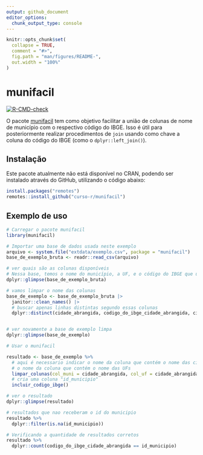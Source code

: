 ```yaml
---
output: github_document
editor_options: 
  chunk_output_type: console
---
```


<!-- README.md is generated from README.Rmd. Please edit that file -->

```r
knitr::opts_chunk$set(
  collapse = TRUE,
  comment = "#>",
  fig.path = "man/figures/README-",
  out.width = "100%"
)
```

# munifacil

<!-- badges: start -->
[![R-CMD-check](https://github.com/curso-r/munifacil/actions/workflows/R-CMD-check.yaml/badge.svg)](https://github.com/curso-r/munifacil/actions/workflows/R-CMD-check.yaml)
<!-- badges: end -->

O pacote [munifacil](https://curso-r.github.io/munifacil/) tem como objetivo facilitar a união de colunas de nome de município com o respectivo código do IBGE. Isso é útil para posteriormente realizar procedimentos de `join` usando como chave a coluna do código do IBGE (como o `dplyr::left_join()`).

## Instalação

Este pacote atualmente não está disponível no CRAN, podendo ser instalado através do GitHub, utilizando o código abaixo:

```r
install.packages("remotes")
remotes::install_github("curso-r/munifacil")
```

## Exemplo de uso

```r
# Carregar o pacote munifacil
library(munifacil)

# Importar uma base de dados usada neste exemplo
arquivo <- system.file("extdata/exemplo.csv", package = "munifacil")
base_de_exemplo_bruta <- readr::read_csv(arquivo)

# ver quais são as colunas disponíveis
# Nessa base, temos o nome do município, a UF, e o código do IBGE que usaremos para validar posteriormente
dplyr::glimpse(base_de_exemplo_bruta)

# vamos limpar o nome das colunas
base_de_exemplo <- base_de_exemplo_bruta |> 
  janitor::clean_names() |> 
  # buscar apenas linhas distintas segundo essas colunas
  dplyr::distinct(cidade_abrangida, codigo_do_ibge_cidade_abrangida, cidade_abrangida_uf)


# ver novamente a base de exemplo limpa
dplyr::glimpse(base_de_exemplo)

# Usar o munifacil

resultado <- base_de_exemplo %>% 
  # aqui é necessario indicar o nome da coluna que contém o nome das cidades, e 
  # o nome da coluna que contém o nome das UFs
  limpar_colunas(col_muni = cidade_abrangida, col_uf = cidade_abrangida_uf) %>% 
  # cria uma coluna "id_municipio"
  incluir_codigo_ibge()

# ver o resultado
dplyr::glimpse(resultado)

# resultados que nao receberam o id do municipio
resultado %>% 
  dplyr::filter(is.na(id_municipio))

# Verificando a quantidade de resultados corretos
resultado %>% 
  dplyr::count(codigo_do_ibge_cidade_abrangida == id_municipio)

```


